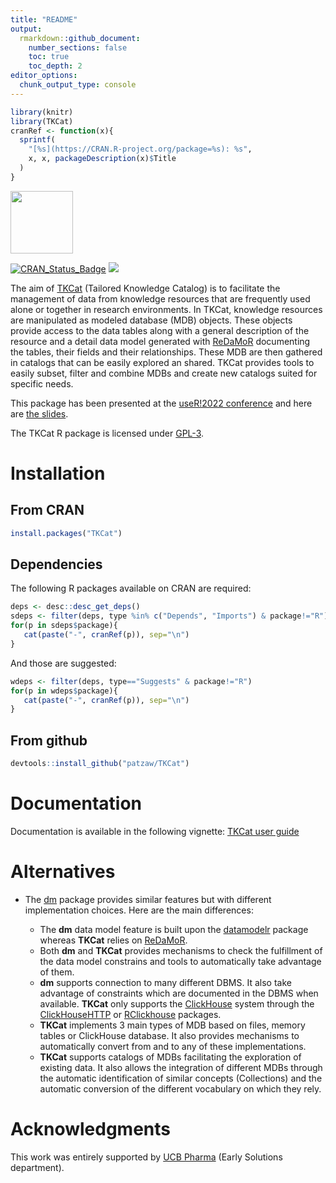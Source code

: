 ```yaml
---
title: "README"
output:
  rmarkdown::github_document:
    number_sections: false
    toc: true
    toc_depth: 2
editor_options: 
  chunk_output_type: console
---
```


```r
library(knitr)
library(TKCat)
cranRef <- function(x){
  sprintf(
    "[%s](https://CRAN.R-project.org/package=%s): %s",
    x, x, packageDescription(x)$Title
  )
}
```

<img src="https://github.com/patzaw/TKCat/raw/master/supp/logo/TKCat.png" width="100px"/>

[![CRAN_Status_Badge](http://www.r-pkg.org/badges/version/TKCat)](https://cran.r-project.org/package=TKCat)
[![](http://cranlogs.r-pkg.org/badges/TKCat)](https://cran.r-project.org/package=TKCat)

The aim of [TKCat](https://patzaw.github.io/TKCat/) (Tailored Knowledge Catalog)
is to facilitate the management of
data from knowledge resources that are frequently used alone or together in
research environments. In TKCat, knowledge resources are manipulated as modeled
database (MDB) objects. These objects provide access to the data tables along
with a general description of the resource and a detail data model generated
with [ReDaMoR](https://github.com/patzaw/ReDaMoR) documenting the tables, their
fields and their relationships. These MDB are then gathered in catalogs that can
be easily explored an shared. TKCat provides tools to easily subset, filter and
combine MDBs and create new catalogs suited for specific needs.

This package has been presented
at the [useR!2022 conference](https://user2022.r-project.org/) and
here are [the slides](https://patzaw.github.io/TKCat/useR2022/TKCat-useR2022-Patrice-Godard.html).

The TKCat R package is licensed under
[GPL-3](https://www.gnu.org/licenses/gpl-3.0.en.html).

# Installation

## From CRAN

```r
install.packages("TKCat")
```

## Dependencies

The following R packages available on CRAN are required:

```r
deps <- desc::desc_get_deps()
sdeps <- filter(deps, type %in% c("Depends", "Imports") & package!="R")
for(p in sdeps$package){
   cat(paste("-", cranRef(p)), sep="\n")
}
```

And those are suggested:

```r
wdeps <- filter(deps, type=="Suggests" & package!="R")
for(p in wdeps$package){
   cat(paste("-", cranRef(p)), sep="\n")
}
```

## From github

```r
devtools::install_github("patzaw/TKCat")
```

# Documentation

Documentation is available in the following vignette:
[TKCat user guide](https://patzaw.github.io/TKCat/articles/TKCat-User-guide.html)

# Alternatives

-   The [dm](https://github.com/krlmlr/dm) package provides similar features but
    with different implementation choices. Here are the main differences:

    -   The **dm** data model feature is built upon the
        [datamodelr](https://github.com/bergant/datamodelr) package whereas
        **TKCat** relies on [ReDaMoR](https://github.com/patzaw/ReDaMoR).
    -   Both **dm** and **TKCat** provides mechanisms to check the fulfillment
        of the data model constrains and tools to automatically take advantage
        of them.
    -   **dm** supports connection to many different DBMS. It also take
        advantage of constraints which are documented in the DBMS when
        available. **TKCat** only supports the
        [ClickHouse](https://clickhouse.com/) system through the
        [ClickHouseHTTP](https://github.com/patzaw/ClickHouseHTTP) or
        [RClickhouse](https://github.com/IMSMWU/RClickhouse) packages.
    -   **TKCat** implements 3 main types of MDB based on files, memory tables
        or ClickHouse database. It also provides mechanisms to automatically
        convert from and to any of these implementations.
    -   **TKCat** supports catalogs of MDBs facilitating the exploration of
        existing data. It also allows the integration of different MDBs through
        the automatic identification of similar concepts (Collections) and the
        automatic conversion of the different vocabulary on which they rely.

# Acknowledgments

This work was entirely supported by [UCB Pharma](https://www.ucb.com/) (Early
Solutions department).
